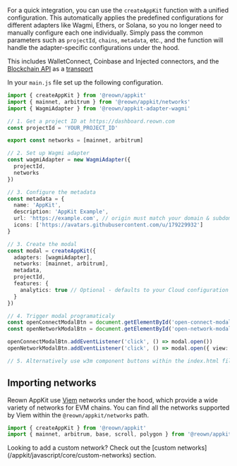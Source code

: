 For a quick integration, you can use the `createAppKit` function with a unified configuration. This automatically applies the predefined configurations for different adapters like Wagmi, Ethers, or Solana, so you no longer need to manually configure each one individually. Simply pass the common parameters such as `projectId`, `chains`, `metadata`, etc., and the function will handle the adapter-specific configurations under the hood.

This includes WalletConnect, Coinbase and Injected connectors, and the [Blockchain API](../../../../cloud/blockchain-api) as a [transport](https://wagmi.sh/core/api/createConfig#transports)

In your `main.js` file set up the following configuration.

```ts
import { createAppKit } from '@reown/appkit'
import { mainnet, arbitrum } from '@reown/appkit/networks'
import { WagmiAdapter } from '@reown/appkit-adapter-wagmi'

// 1. Get a project ID at https://dashboard.reown.com
const projectId = 'YOUR_PROJECT_ID'

export const networks = [mainnet, arbitrum]

// 2. Set up Wagmi adapter
const wagmiAdapter = new WagmiAdapter({
  projectId,
  networks
})

// 3. Configure the metadata
const metadata = {
  name: 'AppKit',
  description: 'AppKit Example',
  url: 'https://example.com', // origin must match your domain & subdomain
  icons: ['https://avatars.githubusercontent.com/u/179229932']
}

// 3. Create the modal
const modal = createAppKit({
  adapters: [wagmiAdapter],
  networks: [mainnet, arbitrum],
  metadata,
  projectId,
  features: {
    analytics: true // Optional - defaults to your Cloud configuration
  }
})

// 4. Trigger modal programaticaly
const openConnectModalBtn = document.getElementById('open-connect-modal')
const openNetworkModalBtn = document.getElementById('open-network-modal')

openConnectModalBtn.addEventListener('click', () => modal.open())
openNetworkModalBtn.addEventListener('click', () => modal.open({ view: 'Networks' }))

// 5. Alternatively use w3m component buttons within the index.html file
```

## Importing networks

Reown AppKit use [Viem](https://viem.sh/) networks under the hood, which provide a wide variety of networks for EVM chains. You can find all the networks supported by Viem within the `@reown/appkit/networks` path.

```js {2}
import { createAppKit } from '@reown/appkit'
import { mainnet, arbitrum, base, scroll, polygon } from '@reown/appkit/networks'
```

<Note>
Looking to add a custom network? Check out the [custom networks](/appkit/javascript/core/custom-networks) section.
</Note>
